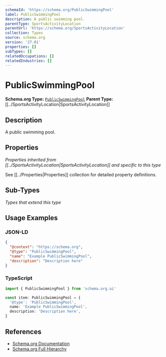 ```yaml
---
schemaId: 'https://schema.org/PublicSwimmingPool'
label: PublicSwimmingPool
description: A public swimming pool.
parentType: SportsActivityLocation
parentUrl: 'https://schema.org/SportsActivityLocation'
collection: Types
source: schema.org
version: '27.01'
properties: []
subTypes: []
relatedOccupations: []
relatedIndustries: []
---
```

# PublicSwimmingPool

**Schema.org Type:** [`PublicSwimmingPool`](https://schema.org/PublicSwimmingPool)
**Parent Type:** [[../SportsActivityLocation|SportsActivityLocation]]

## Description

A public swimming pool.

## Properties

*Properties inherited from [[../SportsActivityLocation|SportsActivityLocation]] and specific to this type*

See [[../Properties|Properties]] collection for detailed property definitions.

## Sub-Types

*Types that extend this type*

## Usage Examples

### JSON-LD

```json
{
  "@context": "https://schema.org",
  "@type": "PublicSwimmingPool",
  "name": "Example PublicSwimmingPool",
  "description": "Description here"
}
```

### TypeScript

```typescript
import { PublicSwimmingPool } from 'schema.org.ai'

const item: PublicSwimmingPool = {
  '@type': 'PublicSwimmingPool',
  name: 'Example PublicSwimmingPool',
  description: 'Description here',
}
```

## References

- [Schema.org Documentation](https://schema.org/PublicSwimmingPool)
- [Schema.org Full Hierarchy](https://schema.org/docs/full.html)
